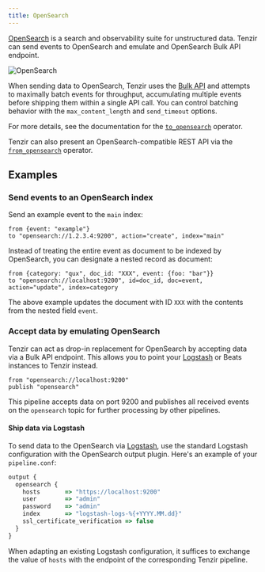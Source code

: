 ```yaml
---
title: OpenSearch
---
```


[OpenSearch](https://opensearch.org) is a search and observability suite for
unstructured data. Tenzir can send events to OpenSearch and emulate and
OpenSearch Bulk API endpoint.

![OpenSearch](opensearch.svg)

When sending data to OpenSearch, Tenzir uses the [Bulk
API](https://opensearch.org/docs/latest/api-reference/document-apis/bulk/)
and attempts to maximally batch events for throughput, accumulating multiple
events before shipping them within a single API call. You can control batching
behavior with the `max_content_length` and `send_timeout` options.

For more details, see the documentation for the
[`to_opensearch`](../../tql2/operators/to_opensearch.md) operator.

Tenzir can also present an OpenSearch-compatible REST API via the
[`from_opensearch`](../../tql2/operators/from_opensearch.md) operator.

## Examples

### Send events to an OpenSearch index

Send an example event to the `main` index:

```tql
from {event: "example"}
to "opensearch://1.2.3.4:9200", action="create", index="main"
```

Instead of treating the entire event as document to be indexed by OpenSearch,
you can designate a nested record as document:

```tql
from {category: "qux", doc_id: "XXX", event: {foo: "bar"}}
to "opensearch://localhost:9200", id=doc_id, doc=event, action="update", index=category
```

The above example updates the document with ID `XXX` with the contents from the
nested field `event`.

### Accept data by emulating OpenSearch

Tenzir can act as drop-in replacement for OpenSearch by accepting data via a
Bulk API endpoint. This allows you to point your
[Logstash](https://opensearch.org/docs/latest/tools/logstash/index/) or Beats
instances to Tenzir instead.

```tql
from "opensearch://localhost:9200"
publish "opensearch"
```

This pipeline accepts data on port 9200 and publishes all received events on the
`opensearch` topic for further processing by other pipelines.

#### Ship data via Logstash

To send data to the OpenSearch via [Logstash][ship-via-logstash], use the
standard Logstash configuration with the OpenSearch output plugin. Here's an
example of your `pipeline.conf`:

[ship-via-logstash]: https://opensearch.org/docs/latest/tools/logstash/ship-to-opensearch/

```javascript
output {
  opensearch {
    hosts       => "https://localhost:9200"
    user        => "admin"
    password    => "admin"
    index       => "logstash-logs-%{+YYYY.MM.dd}"
    ssl_certificate_verification => false
  }
}
```

When adapting an existing Logstash configuration, it suffices to exchange the
value of `hosts` with the endpoint of the corresponding Tenzir pipeline.
